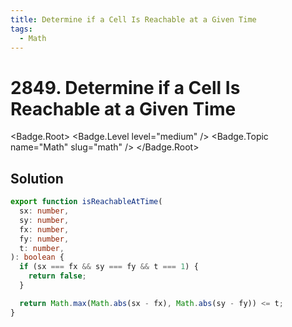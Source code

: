 ```yaml
---
title: Determine if a Cell Is Reachable at a Given Time
tags:
  - Math
---
```


# 2849. Determine if a Cell Is Reachable at a Given Time

<Badge.Root>
  <Badge.Level level="medium" />
  <Badge.Topic name="Math" slug="math" />
</Badge.Root>

## Solution

```typescript filename="solution.ts" copy
export function isReachableAtTime(
  sx: number,
  sy: number,
  fx: number,
  fy: number,
  t: number,
): boolean {
  if (sx === fx && sy === fy && t === 1) {
    return false;
  }

  return Math.max(Math.abs(sx - fx), Math.abs(sy - fy)) <= t;
}
```

<ProblemLink
  codingSite="leetcode"
  href="https://leetcode.com/problems/determine-if-a-cell-is-reachable-at-a-given-time"
  title="Determine if a Cell Is Reachable at a Given Time"
/>
